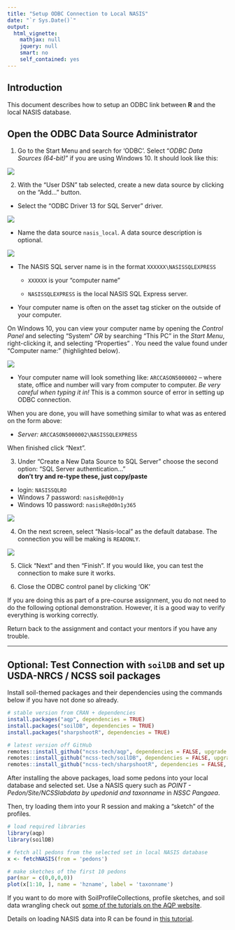 ```yaml
---
title: "Setup ODBC Connection to Local NASIS"
date: "`r Sys.Date()`"
output:
  html_vignette:
    mathjax: null
    jquery: null
    smart: no
    self_contained: yes
---
```


## Introduction
This document describes how to setup an ODBC link between **R** and the local NASIS database.

## Open the ODBC Data Source Administrator

1. Go to the Start Menu and search for 'ODBC'. Select "_ODBC Data Sources (64-bit)_" if you are using Windows 10. It should look like this:

![](odbc-01.png)
 
2. With the "User DSN" tab selected, create a new data source by clicking on the "Add..." button. 

  + Select the "ODBC Driver 13 for SQL Server" driver.
  
  
![](odbc-02.png)
  
  + Name the data source `nasis_local`. A data source description is optional.

![](odbc-03.png)
  
  + The NASIS SQL server name is in the format `XXXXXX\NASISSQLEXPRESS`
  
    - `XXXXXX` is your "computer name" 
  
    - `NASISSQLEXPRESS` is the local NASIS SQL Express server.
  
  + Your computer name is often on the asset tag sticker on the outside of your computer. 
  
On Windows 10, you can view your computer name by opening the _Control Panel_ and selecting "System" _OR_ by searching "This PC" in the _Start Menu_, right-clicking it, and selecting "Properties" . You need the value found under "Computer name:" (highlighted below).
    
![](odbc-06.png)
  
  + Your computer name will look something like: `ARCCASON5000002` -- where state, office and number will vary from computer to computer. _Be very careful when typing it in!_ This is a common source of error in setting up ODBC connection. 
  
When you are done, you will have something similar to what was as entered on the form above:

 - _Server:_ `ARCCASON5000002\NASISSQLEXPRESS` 

When finished click "Next".

3. Under "Create a New Data Source to SQL Server" choose the second option: "SQL Server authentication..." <br>**don't try and re-type these, just copy/paste**
  + login: `NASISSQLRO` 
  + Windows 7 password: `nasisRe@d0n1y`
  + Windows 10 password: `nasisRe@d0n1y365`

![](odbc-04.png)

4. On the next screen, select "Nasis-local" as the default database. The connection you will be making is `READONLY`.

![](odbc-05.png)

5. Click "Next" and then "Finish". If you would like, you can test the connection to make sure it works.

6. Close the ODBC control panel by clicking 'OK'

If you are doing this as part of a pre-course assignment, you do not need to do the following optional demonstration. However, it is a good way to verify everything is working correctly.

Return back to the assignment and contact your mentors if you have any trouble.

---

## Optional: Test Connection with `soilDB` and set up USDA-NRCS / NCSS soil packages

Install soil-themed packages and their dependencies using the commands below if you have not done so already.

```r
# stable version from CRAN + dependencies
install.packages("aqp", dependencies = TRUE)
install.packages("soilDB", dependencies = TRUE)
install.packages("sharpshootR", dependencies = TRUE)

# latest version off GitHub
remotes::install_github("ncss-tech/aqp", dependencies = FALSE, upgrade = FALSE, build = FALSE)
remotes::install_github("ncss-tech/soilDB", dependencies = FALSE, upgrade = FALSE, build = FALSE)
remotes::install_github("ncss-tech/sharpshootR", dependencies = FALSE, upgrade = FALSE, build = FALSE)
```

After installing the above packages, load some pedons into your local database and selected set. Use a NASIS query such as _POINT - Pedon/Site/NCSSlabdata by upedonid and taxonname_
in _NSSC Pangaea_.

Then, try loading them into your R session and making a "sketch" of the profiles.

```r
# load required libraries
library(aqp)
library(soilDB)

# fetch all pedons from the selected set in local NASIS database
x <- fetchNASIS(from = 'pedons')

# make sketches of the first 10 pedons
par(mar = c(0,0,0,0))
plot(x[1:10, ], name = 'hzname', label = 'taxonname')
```

If you want to do more with SoilProfileCollections, profile sketches, and soil data wrangling check out [some of the tutorials on the AQP website](http://ncss-tech.github.io/AQP/).

Details on loading NASIS data into R can be found in [this tutorial](http://ncss-tech.github.io/AQP/soilDB/fetchNASIS-mini-tutorial.html).









